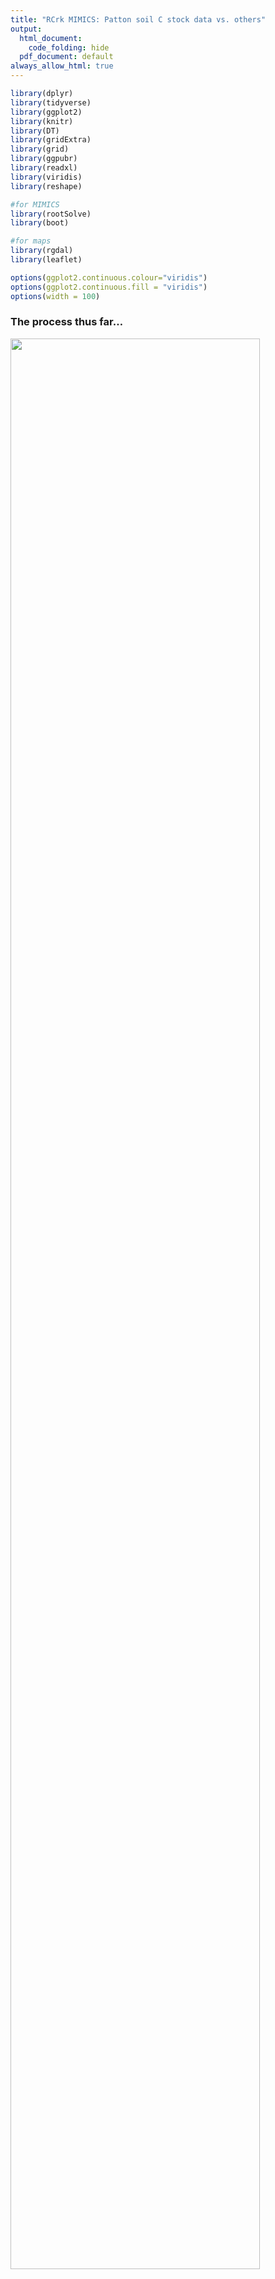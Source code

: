 ---
title: "RCrk MIMICS: Patton soil C stock data vs. others"
output:
  html_document:
    code_folding: hide
  pdf_document: default
always_allow_html: true
---

```{r message=FALSE}
library(dplyr)
library(tidyverse)
library(ggplot2)
library(knitr)
library(DT)
library(gridExtra)
library(grid)
library(ggpubr)
library(readxl)
library(viridis)
library(reshape)

#for MIMICS
library(rootSolve)
library(boot)

#for maps
library(rgdal)
library(leaflet)

options(ggplot2.continuous.colour="viridis")
options(ggplot2.continuous.fill = "viridis")
options(width = 100)
```


### The process thus far...

![](images/MIMICS_work_cycle.JPG){width=89%}

- Is the forcing data right or wrong?

- Or, are the parameters just not right?

- Or, do the model relationships need to change? 

***

### Goal: Faster, more intuitive parameterizations of MIMICS

##### Brute force the paramaters!

- Run the model 1000+ times with random parameters.
- Observe effects on model outcomes: Residuals, pools, RMSE, r^2, etc.
- Visualize relative effects from changing different parameters
- Find the best fit!

***

